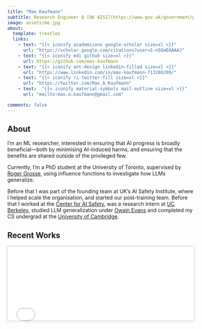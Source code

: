 ```yaml
---
title: "Max Kaufmann"
subtitle: Research Engineer @ [UK AISI](https://www.gov.uk/government/publications/ai-safety-institute-overview/introducing-the-ai-safety-institute)
image: assets/me.jpg
about:
  template: trestles
  links:    
    - text: "{{< iconify academicons google-scholar size=xl >}}"
      url: "https://scholar.google.com/citations?user=S-n5GmEAAAAJ"
    - text: "{{< iconify mdi github size=xl >}}"
      url: https://github.com/max-kaufmann
    - text: "{{< iconify ant-design linkedin-filled size=xl >}}"
      url: "https://www.linkedin.com/in/max-kaufmann-713286209/"
    - text: "{{< iconify ri twitter-fill size=xl >}}"
      url: "https://twitter.com/Max_A_Kaufmann"
    - text:  "{{< iconify material-symbols mail-outline size=xl >}}"
      url: "mailto:max.a.kaufmann@gmail.com"

comments: false
---
```


<style>
iframe {
    width: 100%;
    height: 500px; /* Adjust the height as needed */
    overflow-y: scroll; /* Ensures the scrollbar is shown */
    border: 1px solid #CCCCCC; /* Sleek grey border */
    box-shadow: 0 0 8px 0 rgba(0,0,0,0.1); /* Optional: adds shadow for depth */
    border-radius: 2px; /* Optional: slightly rounded corners for a modern look */
}

/* Scrollbar styling for WebKit browsers */
iframe::-webkit-scrollbar {
    width: 16px;
}
iframe::-webkit-scrollbar-track {
    background: #f1f1f1;
}
iframe::-webkit-scrollbar-thumb {
    background-color: #555;
    border-radius: 8px;
    border: 4px solid #f1f1f1;
}
iframe::-webkit-scrollbar-thumb:hover {
    background: #333;
}

/* Scrollbar styling for Firefox */
iframe {
    scrollbar-width: thick;
    scrollbar-color: #555 #f1f1f1;
}
</style>


## About

I'm an ML researcher, interested in ensuring that AI progress is broadly beneficial---both by minimising AI-induced harms, and ensuring that the benefits are shared outside of the privileged few.

Currently, I'm a PhD student at the University of Toronto, supervised by [Roger Grosse](https://www.cs.toronto.edu/~rgrosse/), using influence functions to investigate how LLMs generalize.

Before that I was part of the founding team at UK’s AI Safety Institute, where I helped scale the organisation, and started our post-training team. Before that I worked at the [Center for AI Safety](https://www.safe.ai/), was a research intern at [UC Berkeley](https://humancompatible.ai/), studied LLM generalization under [Owain Evans](https://owainevans.github.io/) and completed my CS undergrad at the [University of Cambridge](https://www.undergraduate.study.cam.ac.uk/courses/computer-science).

## Recent Works 

<iframe src="assets/works.html" style="width:100%; height:200px; overflow-y: scroll;"></iframe>


